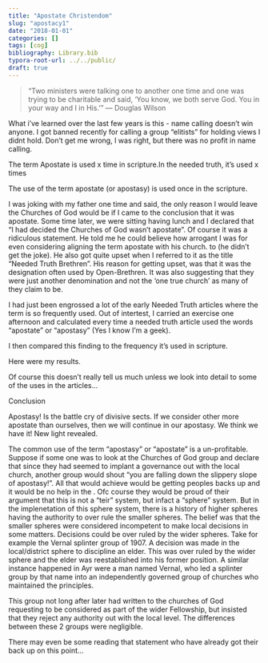 ```yaml
---
title: "Apostate Christendom"
slug: "apostacy1"
date: "2018-01-01"
categories: []
tags: [cog]
bibliography: Library.bib
typora-root-url: ../../public/
draft: true
---
```


> “Two ministers were talking one to another one time and one was trying to be charitable and said, ‘You know, we both serve God. You in your way and I in His.’” — Douglas Wilson 

What i've learned over the last few years is this - name calling doesn't win anyone. I got banned recently for calling a group "elitists"  for holding views I didnt hold. Don't get me wrong, I was right, but there was no profit in name calling. 

The term Apostate is used x time in scripture.In the needed truth, it's used x times

The use of the term apostate (or apostasy) is used once in the scripture.

I was joking with my father one time and said, the only reason I would leave the Churches of God would be if I came to the conclusion that it was apostate. Some time later, we were sitting having lunch and I declared that "I had decided the Churches of God wasn't apostate". Of course it was a ridiculous statement. 
He told me he could believe how arrogant I was for even considering aligning the term apostate with his church. to  (he didn't get the joke). He also got quite upset when I referred to it as the title "Needed Truth Brethren". His reason for getting upset, was that it was the designation often used by Open-Brethren. It was also suggesting that they were just another denomination and not the 'one true church' as many of they claim to be. 

I had just been engrossed a lot of the early Needed Truth articles where the term is so frequently used. Out of intertest, I carried an exercise one afternoon and calculated every time a needed truth article used the words "apostate" or "apostasy" (Yes I know I'm a geek).

I then compared this finding to the frequency it's used in scripture.

Here were my results.



Of course this doesn't really tell us much unless we look into detail 
to some of the uses in the articles...


Conclusion

Apostasy! Is the battle cry of divisive sects. If we consider other more apostate than ourselves, then we will continue in our apostasy. We think we have it! New light revealed.

The common use of the term "apostasy" or "apostate" is a un-profitable. Suppose if some one was to look at the Churches of God group and declare that since they had seemed to implant a governance out with the local church, another group would shout "you are falling down the slippery slope of apostasy!". All that would achieve would be getting peoples backs up and it would be no help in the . Ofc course they would be proud of their argument that this is not a "teir" system, but infact a "sphere" system. But in the implenetation of this sphere system, there is a history of higher spheres having the authority to over rule the smaller spheres. The belief was that the smaller spheres were considered incompetent to make local decisions in some matters. Decisions could be over ruled by the wider spheres. Take for example the Vernal splinter group of 1907. A decision was made in the local/district sphere to discipline an elder. This was over ruled by the wider sphere and the elder was reestablished into his former position. A similar instance happened in Ayr were a man named Vernal, who led a splinter group by that name into an independently governed group of churches who maintained the principles.

This group not long after later had written to the churches of God requesting to be considered as part of the wider Fellowship, but insisted that they reject any authority out with the local level. The differences between these 2 groups were negligible.

 There may even be some reading that statement who have already got their back up on this point...